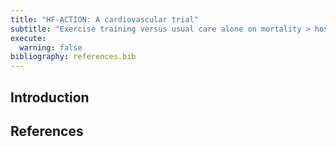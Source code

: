 ```yaml
---
title: "HF-ACTION: A cardiovascular trial"
subtitle: "Exercise training versus usual care alone on mortality > hospitalization in heart failure patients"
execute:
  warning: false
bibliography: references.bib
---
```



## Introduction


## References

